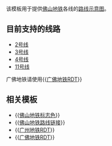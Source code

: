 <noinclude>{{Documentation subpage}}</noinclude>

该模板用于提供[[佛山地铁]]各线的[[WP:铁路系统标示|路线示意图]]。

== 目前支持的线路 ==

* [[Template:佛山地铁RDT/2|2号线]]
* [[Template:佛山地铁RDT/3|3号线]]
* [[Template:佛山地铁RDT/4|4号线]]
* [[Template:佛山地铁RDT/11|11号线]]

广佛地铁请使用{{[[Template:广佛地铁RDT|广佛地铁RDT]]}}

== 相关模板 ==

* {{[[Template:佛山地铁标志色|佛山地铁标志色]]}}
* {{[[Template:佛山地铁路线链接|佛山地铁路线链接]]}}
* {{[[Template:广州地铁RDT|广州地铁RDT]]}}
* {{[[Template:广佛地铁RDT|广佛地铁RDT]]}}
